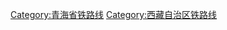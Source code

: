 {{Catnav|頁面分類|各種主題的頁面分類|依中国各省来作的分类|中國各省交通|青海交通}}
{{Catnav|頁面分類|各種主題的頁面分類|依中国各省来作的分类|中國各省交通|西藏交通}}

{{catmore}}
[[Category:青海省铁路线|Category:青海省铁路线]]
[[Category:西藏自治区铁路线|Category:西藏自治区铁路线]]